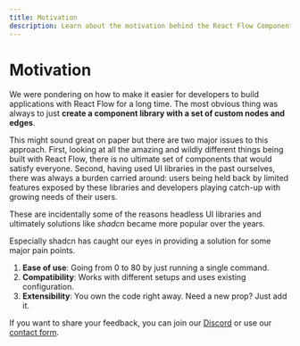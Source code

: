 ```yaml
---
title: Motivation
description: Learn about the motivation behind the React Flow Components project.
---
```


# Motivation

We were pondering on how to make it easier for developers to build applications with React Flow for a long time. The most obvious thing was always to just **create a component library with a set of custom nodes and edges**.

This might sound great on paper but there are two major issues to this approach. First, looking at all the amazing and wildly different things being built with React Flow, there is no ultimate set of components that would satisfy everyone.
Second, having used UI libraries in the past ourselves, there was always a burden carried around: users being held back by limited features exposed by these libraries and developers playing catch-up with growing needs of their users.

These are incidentally some of the reasons headless UI libraries and ultimately solutions like _shadcn_ became more popular over the years.

Especially shadcn has caught our eyes in providing a solution for some major pain points.

1. **Ease of use**: Going from 0 to 80 by just running a single command.
2. **Compatibility**: Works with different setups and uses existing configuration.
3. **Extensibility**: You own the code right away. Need a new prop? Just add it.

If you want to share your feedback, you can join our [Discord](https://discord.gg/RVmnytFmGW) or use our [contact form](https://xyflow.com/contact).
